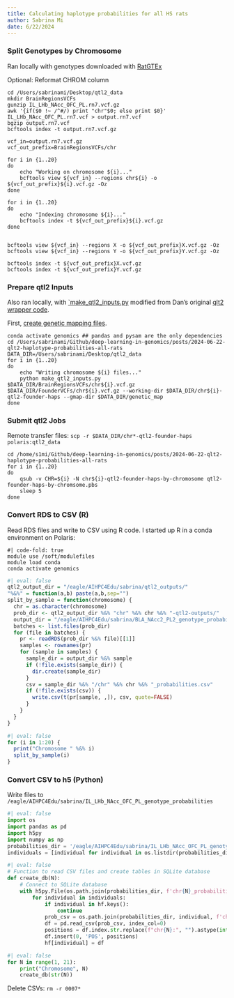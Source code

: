 ```yaml
---
title: Calculating haplotype probabilities for all HS rats
author: Sabrina Mi
date: 6/22/2024
---
```


### Split Genotypes by Chromosome

Ran locally with genotypes downloaded with [RatGTEx](https://ratgtex.org/download/)

Optional: Reformat CHROM column
```
cd /Users/sabrinami/Desktop/qtl2_data
mkdir BrainRegionsVCFs
gunzip IL_LHb_NAcc_OFC_PL.rn7.vcf.gz
awk '{if($0 !~ /^#/) print "chr"$0; else print $0}' IL_LHb_NAcc_OFC_PL.rn7.vcf > output.rn7.vcf
bgzip output.rn7.vcf
bcftools index -t output.rn7.vcf.gz
```

```
vcf_in=output.rn7.vcf.gz
vcf_out_prefix=BrainRegionsVCFs/chr

for i in {1..20}
do
    echo "Working on chromosome ${i}..."
    bcftools view ${vcf_in} --regions chr${i} -o ${vcf_out_prefix}${i}.vcf.gz -Oz
done
```
```
for i in {1..20}
do
    echo "Indexing chromosome ${i}..."
    bcftools index -t ${vcf_out_prefix}${i}.vcf.gz
done
```

```

bcftools view ${vcf_in} --regions X -o ${vcf_out_prefix}X.vcf.gz -Oz
bcftools view ${vcf_in} --regions Y -o ${vcf_out_prefix}Y.vcf.gz -Oz

bcftools index -t ${vcf_out_prefix}X.vcf.gz
bcftools index -t ${vcf_out_prefix}Y.vcf.gz
```


### Prepare qtl2 Inputs

Also ran locally, with [`make_qtl2_inputs.py](https://github.com/hakyimlab/sabrina-deep-learning-in-genomics/blob/main/posts/2023-11-22-qtl2-founder-haps-pbs-job-array/make_qtl2_inputs.py) modified from Dan's original [qlt2 wrapper code](https://github.com/daniel-munro/qtl2-founder-haps/tree/main). 

First, [create genetic mapping files](https://sabrina-dl.hakyimlab.org/posts/2023-11-08-calculating-br-genotype-probabilities/#write-genetic-mapping-files).

```
conda activate genomics ## pandas and pysam are the only dependencies
cd /Users/sabrinami/Github/deep-learning-in-genomics/posts/2024-06-22-qlt2-haplotype-probabilities-all-rats
DATA_DIR=/Users/sabrinami/Desktop/qtl2_data
for i in {1..20}
do
    echo "Writing chromosome ${i} files..."
    python make_qtl2_inputs.py $DATA_DIR/BrainRegionsVCFs/chr${i}.vcf.gz $DATA_DIR/FounderVCFs/chr${i}.vcf.gz --working-dir $DATA_DIR/chr${i}-qtl2-founder-haps --gmap-dir $DATA_DIR/genetic_map
done

```

### Submit qtl2 Jobs

Remote transfer files: `scp -r $DATA_DIR/chr*-qtl2-founder-haps polaris:qtl2_data`

```
cd /home/s1mi/Github/deep-learning-in-genomics/posts/2024-06-22-qlt2-haplotype-probabilities-all-rats
for i in {1..20}
do
    qsub -v CHR=${i} -N chr${i}-qtl2-founder-haps-by-chromosome qtl2-founder-haps-by-chromsome.pbs
    sleep 5
done
```


### Convert RDS to CSV (R)

Read RDS files and write to CSV using R code. I started up R in a conda environment on Polaris:

```
#| code-fold: true
module use /soft/modulefiles
module load conda
conda activate genomics
```

```r
#| eval: false
qtl2_output_dir = "/eagle/AIHPC4Edu/sabrina/qtl2_outputs/"
"%&%" = function(a,b) paste(a,b,sep="")
split_by_sample = function(chromosome) {
  chr = as.character(chromosome)
  prob_dir <- qtl2_output_dir %&% "chr" %&% chr %&% "-qtl2-outputs/"
  output_dir = "/eagle/AIHPC4Edu/sabrina/BLA_NAcc2_PL2_genotype_probabilities/"
  batches <- list.files(prob_dir)
  for (file in batches) {
    pr <- readRDS(prob_dir %&% file)[[1]]
    samples <- rownames(pr)
    for (sample in samples) {
      sample_dir = output_dir %&% sample
      if (!file.exists(sample_dir)) {
        dir.create(sample_dir)
      }
      csv = sample_dir %&% "/chr" %&% chr %&% "_probabilities.csv"
      if (!file.exists(csv)) {
        write.csv(t(pr[sample, ,]), csv, quote=FALSE)
      }
    }
  }
}
```

```r
#| eval: false
for (i in 1:20) {
  print("Chromosome " %&% i)
  split_by_sample(i)
}
```

### Convert CSV to h5 (Python)

Write files to `/eagle/AIHPC4Edu/sabrina/IL_LHb_NAcc_OFC_PL_genotype_probabilities`

```python
#| eval: false
import os
import pandas as pd 
import h5py
import numpy as np
probabilities_dir = '/eagle/AIHPC4Edu/sabrina/IL_LHb_NAcc_OFC_PL_genotype_probabilities'
individuals = [individual for individual in os.listdir(probabilities_dir) if os.path.isdir(os.path.join(probabilities_dir, individual))]
```

```python
#| eval: false
# Function to read CSV files and create tables in SQLite database
def create_db(N):
    # Connect to SQLite database
    with h5py.File(os.path.join(probabilities_dir, f'chr{N}_probabilities.h5'), 'a') as hf:
        for individual in individuals:
            if individual in hf.keys():
                continue
            prob_csv = os.path.join(probabilities_dir, individual, f'chr{N}_probabilities.csv')
            df = pd.read_csv(prob_csv, index_col=0)
            positions = df.index.str.replace(f"chr{N}:", "").astype(int) 
            df.insert(0, 'POS', positions)
            hf[individual] = df

```

```python
#| eval: false
for N in range(1, 21):
    print("Chromosome", N)
    create_db(str(N))
```

Delete CSVs: `rm -r 0007*`